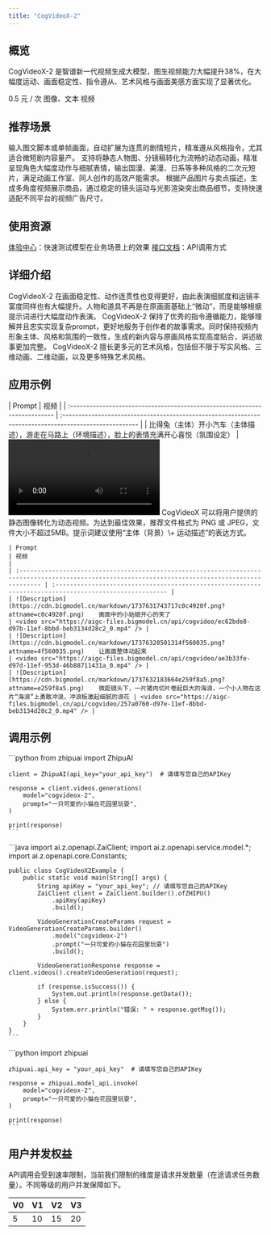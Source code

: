```yaml
---
title: "CogVideoX-2"
---
```

## <Icon icon="rectangle-list" iconType="solid" color="#134CFF" size={28} />   概览
CogVideoX-2 是智谱新一代视频生成大模型，图生视频能力大幅提升38%，在大幅度运动、画面稳定性、指令遵从、艺术风格与画面美感方面实现了显著优化。

<CardGroup cols={3}>
  <Card title="价格" icon="circle-dollar">
    0.5 元 / 次
  </Card>
  <Card title="输入模态" icon="arrow-down-right">
    图像、文本
  </Card>
  <Card title="输出模态" icon="arrow-down-left">
    视频
  </Card>
</CardGroup>

## <Icon icon="stars" iconType="solid" color="#134CFF" size={28} />   推荐场景

<AccordionGroup>
  <Accordion title="短视频创意内容生成" icon="camera-movie">
    输入图文脚本或单帧画面，自动扩展为连贯的剧情短片，精准遵从风格指令，尤其适合微短剧内容量产。
  </Accordion>
  <Accordion title="二次元动画制作" icon="eyes">
    支持将静态人物图、分镜稿转化为流畅的动态动画，精准呈现角色大幅度动作与细腻表情，输出国漫、美漫、日系等多种风格的二次元短片，满足动画工作室、同人创作的高效产能需求。
  </Accordion>
  <Accordion title="电商产品动态广告" icon="computer-classic">
    根据产品图片与卖点描述，生成多角度视频展示商品，通过稳定的镜头运动与光影渲染突出商品细节，支持快速适配不同平台的视频广告尺寸。
  </Accordion>
</AccordionGroup>

## <Icon icon="bars-sort" iconType="solid" color="#134CFF" size={28} />   使用资源

[体验中心](https://www.bigmodel.cn/trialcenter/modeltrial/multimodal?modelCode=cogvideox-2)：快速测试模型在业务场景上的效果
[接口文档](https://bigmodel.cn/dev/api/videomodel/cogvideox)：API调用方式

## <Icon icon="arrow-down-from-line" iconType="solid" color="#134CFF" size={28} />   详细介绍

<Steps>
  <Step title="支持主体进行大幅度运动" titleSize="h3">
    CogVideoX-2 在画面稳定性、动作连贯性也变得更好，由此表演细腻度和运镜丰富度同样也有大幅提升。人物和道具不再是在原画面基础上“微动”，而是能够根据提示词进行大幅度动作表演。
  </Step>
  <Step title="指令遵从能力保持行业领先" iconType="regular" stepNumber={2} titleSize="h3">
    CogVideoX-2 保持了优秀的指令遵循能力，能够理解并且忠实实现复杂prompt，更好地服务于创作者的故事需求。同时保持视频内形象主体、风格和氛围的一致性，生成的新内容与原画风格实现高度贴合，讲述故事更加完整。
  </Step>
  <Step title="驾驭多种艺术风格" iconType="regular" stepNumber={3} titleSize="h3">
    CogVideoX-2 擅长更多元的艺术风格，包括但不限于写实风格、三维动画、二维动画，以及更多特殊艺术风格。
  </Step>
</Steps>

## <Icon icon="ballot" iconType="solid" color="#134CFF" size={28} />   应用示例

<Tabs>
  <Tab title="文生视频">
    | Prompt                                                                     | 视频                                                                                                     |
    | :------------------------------------------------------------------------- | :----------------------------------------------------------------------------------------------------- |
    | 比得兔（主体）开小汽车（主体描述），游走在马路上（环境描述），脸上的表情充满开心喜悦（氛围设定）                           | <video src="https://aigc-files.bigmodel.cn/api/cogvideo/9a384d50-1925-11f0-baf8-2e7ccccecdb2_0.mp4" /> |
    | 一段穿越沙漠的旅程，一群骆驼行走在金色的沙丘上，夕阳染红天空，画面壮丽而静谧。                                    | <video src="https://aigc-files.bigmodel.cn/api/cogvideo/44263660-d966-11ef-98c5-e6b6ade49ab4_0.mp4" /> |
    | 特写镜头（镜头描述），傍晚的微光（光线运用），一只鹦鹉站在阳台的栏杆上，鹦鹉有着紫色的羽毛和粉色的喙（主体描述），背景是都市的高楼大厦（环境描述）。 | <video src="https://aigc-files.bigmodel.cn/api/cogvideo/d2a7f00e-1926-11f0-b555-2e4a5f1d681a_0.mp4" /> |
  </Tab>
  <Tab title="图生视频">
    CogVideoX 可以将用户提供的静态图像转化为动态视频。为达到最佳效果，推荐文件格式为 PNG 或 JPEG，文件大小不超过5MB。提示词建议使用“主体（背景）\+ 运动描述”的表达方式。

    | Prompt                                                                                                                                              | 视频                                                                                                     |
    | :-------------------------------------------------------------------------------------------------------------------------------------------------- | :----------------------------------------------------------------------------------------------------- |
    | ![Description](https://cdn.bigmodel.cn/markdown/1737631743717c0c4920f.png?attname=c0c4920f.png)    画面中的小姑娘开心的笑了                                     | <video src="https://aigc-files.bigmodel.cn/api/cogvideo/ec62bde8-d97b-11ef-8bbd-beb3134d28c2_0.mp4" /> |
    | ![Description](https://cdn.bigmodel.cn/markdown/17376320501314f560035.png?attname=4f560035.png)    让画面整体动起来                                         | <video src="https://aigc-files.bigmodel.cn/api/cogvideo/ae3b33fe-d97d-11ef-953d-46b88711431a_0.mp4" /> |
    | ![Description](https://cdn.bigmodel.cn/markdown/1737632183664e259f8a5.png?attname=e259f8a5.png)    微距镜头下，一片猪肉切片卷起巨大的海浪，一个小人物在这片“海浪”上勇敢冲浪，冲浪板激起细腻的浪花 | <video src="https://aigc-files.bigmodel.cn/api/cogvideo/257a0760-d97e-11ef-8bbd-beb3134d28c2_0.mp4" /> |
  </Tab>
</Tabs>

## <Icon icon="rectangle-code" iconType="solid" color="#134CFF" size={28} />   调用示例

<Tabs>
  <Tab title="Python">
    ```python
    from zhipuai import ZhipuAI
    
    client = ZhipuAI(api_key="your_api_key")  # 请填写您自己的APIKey
    
    response = client.videos.generations(
        model="cogvideox-2",
        prompt="一只可爱的小猫在花园里玩耍",
    )
    
    print(response)
    ```
  </Tab>
  <Tab title="Java">
    ```java
    import ai.z.openapi.ZaiClient;
    import ai.z.openapi.service.model.*;
    import ai.z.openapi.core.Constants;
    
    public class CogVideoX2Example {
        public static void main(String[] args) {
            String apiKey = "your_api_key"; // 请填写您自己的APIKey
            ZaiClient client = ZaiClient.builder().ofZHIPU()
                .apiKey(apiKey)
                .build();
            
            VideoGenerationCreateParams request = VideoGenerationCreateParams.builder()
                .model("cogvideox-2")
                .prompt("一只可爱的小猫在花园里玩耍")
                .build();
            
            VideoGenerationResponse response = client.videos().createVideoGeneration(request);
            
            if (response.isSuccess()) {
                System.out.println(response.getData());
            } else {
                System.err.println("错误: " + response.getMsg());
            }
        }
    }
    ```
  </Tab>
  <Tab title="旧版 Python">
    ```python
    import zhipuai
    
    zhipuai.api_key = "your_api_key"  # 请填写您自己的APIKey
    
    response = zhipuai.model_api.invoke(
        model="cogvideox-2",
        prompt="一只可爱的小猫在花园里玩耍",
    )
    
    print(response)
    ```
  </Tab>
</Tabs>

## <Icon icon="square-user" iconType="solid" color="#134CFF" size={28} />   用户并发权益

API调用会受到速率限制，当前我们限制的维度是请求并发数量（在途请求任务数量）。不同等级的用户并发保障如下。

| V0 | V1 | V2 | V3 |
| --- | --- | --- | --- |
| 5  | 10 | 15 | 20 |